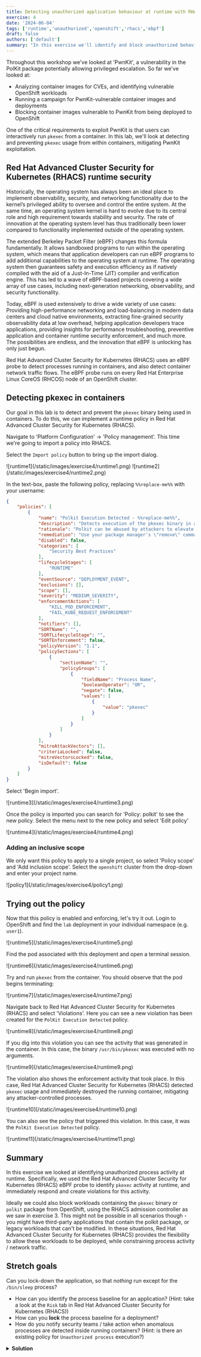 ```yaml
---
title: Detecting unauthorized application behaviour at runtime with RHACS
exercise: 4
date: '2024-06-04'
tags: ['runtime','unauthorized','openshift','rhacs','ebpf']
draft: false
authors: ['default']
summary: "In this exercise we'll identify and block unauthorized behaviours in container applications at runtime."
---
```

Throughout this workshop we've looked at 'PwnKit', a vulnerability in the PolKit package potentially allowing privileged escalation. So far we've looked at:

- Analyzing container images for CVEs, and identifying vulnerable OpenShift workloads
- Running a campaign for PwnKit-vulnerable container images and deployments
- Blocking container images vulnerable to PwnKit from being deployed to OpenShift

One of the critical requirements to exploit PwnKit is that users can interactively run `pkexec` from a container. In this lab, we'll look at detecting and preventing `pkexec` usage from within containers, mitigating PwnKit exploitation.

## Red Hat Advanced Cluster Security for Kubernetes (RHACS) runtime security

Historically, the operating system has always been an ideal place to implement observability, security, and networking functionality due to the kernel’s privileged ability to oversee and control the entire system. At the same time, an operating system kernel is hard to evolve due to its central role and high requirement towards stability and security. The rate of innovation at the operating system level has thus traditionally been lower compared to functionality implemented outside of the operating system.

The extended Berkeley Packet Filter (eBPF) changes this formula fundamentally. It allows sandboxed programs to run within the operating system, which means that application developers can run eBPF programs to add additional capabilities to the operating system at runtime. The operating system then guarantees safety and execution efficiency as if natively compiled with the aid of a Just-In-Time (JIT) compiler and verification engine. This has led to a wave of eBPF-based projects covering a wide array of use cases, including next-generation networking, observability, and security functionality.

Today, eBPF is used extensively to drive a wide variety of use cases: Providing high-performance networking and load-balancing in modern data centers and cloud native environments, extracting fine-grained security observability data at low overhead, helping application developers trace applications, providing insights for performance troubleshooting, preventive application and container runtime security enforcement, and much more. The possibilities are endless, and the innovation that eBPF is unlocking has only just begun.

Red Hat Advanced Cluster Security for Kubernetes (RHACS) uses an eBPF probe to detect processes running in containers, and also detect container network traffic flows. The eBPF probe runs on every Red Hat Enterprise Linux CoreOS (RHCOS) node of an OpenShift cluster.

## Detecting pkexec in containers
Our goal in this lab is to detect and prevent the `pkexec` binary being used in containers. To do this, we can implement a runtime policy in Red Hat Advanced Cluster Security for Kubernetes (RHACS).

Navigate to 'Platform Configuration' -> 'Policy management'. This time we're going to import a policy into RHACS.

Select the `Import policy` button to bring up the import dialog. 

<Zoom>
![runtime1](/static/images/exercise4/runtime1.png)
</Zoom>

<Zoom>
![runtime2](/static/images/exercise4/runtime2.png)
</Zoom>

In the text-box, paste the following policy, replacing `%%replace-me%%` with your username:
```json
{
    "policies": [
        {
            "name": "Polkit Execution Detected - %%replace-me%%",
            "description": "Detects execution of the pkexec binary in a container",
            "rationale": "Polkit can be abused by attackers to elevate privileges within a container.",
            "remediation": "Use your package manager's \"remove\" command to remove polkit packages from the image build for production containers.",
            "disabled": false,
            "categories": [
                "Security Best Practices"
            ],
            "lifecycleStages": [
                "RUNTIME"
            ],
            "eventSource": "DEPLOYMENT_EVENT",
            "exclusions": [],
            "scope": [],
            "severity": "MEDIUM_SEVERITY",
            "enforcementActions": [
                "KILL_POD_ENFORCEMENT",
                "FAIL_KUBE_REQUEST_ENFORCEMENT"
            ],
            "notifiers": [],
            "SORTName": "",
            "SORTLifecycleStage": "",
            "SORTEnforcement": false,
            "policyVersion": "1.1",
            "policySections": [
                {
                    "sectionName": "",
                    "policyGroups": [
                        {
                            "fieldName": "Process Name",
                            "booleanOperator": "OR",
                            "negate": false,
                            "values": [
                                {
                                    "value": "pkexec"
                                }
                            ]
                        }
                    ]
                }
            ],
            "mitreAttackVectors": [],
            "criteriaLocked": false,
            "mitreVectorsLocked": false,
            "isDefault": false
        }
    ]
}
```
Select 'Begin import'.

<Zoom>
![runtime3](/static/images/exercise4/runtime3.png)
</Zoom>

Once the policy is imported you can search for 'Policy: polkit' to see the new policy. Select the menu next to the new policy and select 'Edit policy'

<Zoom>
![runtime4](/static/images/exercise4/runtime4.png)
</Zoom>

### Adding an inclusive scope
We only want this policy to apply to a single project, so select 'Policy scope' and 'Add inclusion scope'. Select the `openshift` cluster from the drop-down and enter your project name.

<Zoom>
![policy1](/static/images/exercise4/policy1.png)
</Zoom>

## Trying out the policy

Now that this policy is enabled and enforcing, let's try it out. Login to OpenShift and find the `lab` deployment in your individual namespace (e.g. `user1`).

<Zoom>
![runtime5](/static/images/exercise4/runtime5.png)
</Zoom>

Find the pod associated with this deployment and open a terminal session.

<Zoom>
![runtime6](/static/images/exercise4/runtime6.png)
</Zoom>

Try and run `pkexec` from the container. You should observe that the pod begins terminating:

<Zoom>
![runtime7](/static/images/exercise4/runtime7.png)
</Zoom>

Navigate back to Red Hat Advanced Cluster Security for Kubernetes (RHACS) and select 'Violations'. Here you can see a new violation has been created for the `PolKit Execution Detected` policy.

<Zoom>
![runtime8](/static/images/exercise4/runtime8.png)
</Zoom>

If you dig into this violation you can see the activity that was generated in the container. In this case, the binary `/usr/bin/pkexec` was executed with no arguments.

<Zoom>
![runtime9](/static/images/exercise4/runtime9.png)
</Zoom>

The violation also shows the enforcement activity that took place. In this case, Red Hat Advanced Cluster Security for Kubernetes (RHACS) detected `pkexec` usage and immediately destroyed the running container, mitigating any attacker-controlled processes.

<Zoom>
![runtime10](/static/images/exercise4/runtime10.png)
</Zoom>

You can also see the policy that triggered this violation. In this case, it was the `PolKit Execution Detected` policy.

<Zoom>
![runtime11](/static/images/exercise4/runtime11.png)
</Zoom>

## Summary
In this exercise we looked at identifying unauthorized process activity at runtime. Specifically, we used the Red Hat Advanced Cluster Security for Kubernetes (RHACS) eBPF probe to identify `pkexec` activity at runtime, and immediately respond and create violations for this activity.

Ideally we could also block workloads containing the `pkexec` binary or `polkit` package from OpenShift, using the RHACS admission controller as we saw in exercise 3. This might not be possible in all scenarios though - you might have third-party applications that contain the polkit package, or legacy workloads that can't be modified. In these situations, Red Hat Advanced Cluster Security for Kubernetes (RHACS) provides the flexibility to allow these workloads to be deployed, while constraining process activity / network traffic.

## Stretch goals
Can you lock-down the application, so that *nothing* run except for the `/bin/sleep` process?
- How can you identify the process baseline for an application? (Hint: take a look at the `Risk` tab in Red Hat Advanced Cluster Security for Kubernetes (RHACS))
- How can you **lock** the process baseline for a deployment?
- How do you notify security teams / take action when anomalous processes are detected inside running containers? (Hint: is there an existing policy for `Unauthorized process` execution?)

<details>
    <summary><strong>Solution</strong></summary>
    <p>Red Hat Advanced Cluster Security for Kubernetes (RHACS) supports building a process baseline for each deployment on the cluster, and then locking this baseline.</p>
    
    <p>Navigate to the `Risk` tab in Red Hat Advanced Cluster Security for Kubernetes (RHACS). This shows a prioritised view of the most risky deployments.</p>

    <Zoom>
    ![sgoal41](/static/images/exercise4/sgoal41.png)
    </Zoom>

    <p>Find the `lab` deployment inside your namespace and select it. On the right, you'll see a 'Process Discovery' tab open up.</p>

    <Zoom>
    ![sgoal42](/static/images/exercise4/sgoal42.png)
    </Zoom>

    <p>Select the `lock` icon in the 'Spec Container Baselines' section and use the `-` button to drop everything out of the baseline except for `/usr/bin/sleep`.</p>

    <Zoom>
    ![sgoal43](/static/images/exercise4/sgoal43.png)
    </Zoom>

    <p>The process baseline for the container is now locked. Let's check that there is a policy to take action when anomalous processes are found.</p>

    <p>Navigate to 'Policy management' in Red Hat Advanced Cluster Security for Kubernetes (RHACS) and search for `Policy: Unauthorized process`.</p>

    <Zoom>
    ![sgoal44](/static/images/exercise4/sgoal44.png)
    </Zoom>

    <p>Taking a look at this policy shows that it is a runtime policy designed to inform on any unexpected processes executing inside a container on the cluster, and is currently enabled.</p>

    <Zoom>
    ![sgoal45](/static/images/exercise4/sgoal45.png)
    </Zoom>

    <Zoom>
    ![sgoal46](/static/images/exercise4/sgoal46.png)
    </Zoom>

    Navigate back to OpenShift and find the `lab` pod running in your namespace. Access a terminal session and run a few commands.

    <Zoom>
    ![sgoal47](/static/images/exercise4/sgoal47.png)
    </Zoom>

    <Zoom>
    ![sgoal48](/static/images/exercise4/sgoal48.png)
    </Zoom>

    You should now be able to see that there is a new violation created in the RHACS 'Violations' view showing the activity that you ran in the `lab` pod.

    <Zoom>
    ![sgoal49](/static/images/exercise4/sgoal49.png)
    </Zoom>

    <Zoom>
    ![sgoal410](/static/images/exercise4/sgoal410.png)
    </Zoom>

</details>